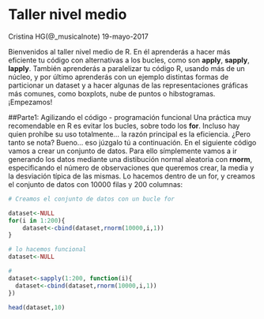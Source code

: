 # Taller nivel medio
Cristina HG(@_musicalnote) 19-mayo-2017

Bienvenidos al taller nivel medio de R. En él aprenderás a hacer más eficiente tu código con alternativas a los bucles, como son **apply**, **sapply**, **lapply**. También aprenderás a paralelizar tu código R, usando más de un núcleo, y por último aprenderás con un ejemplo distintas formas de particionar un dataset y a hacer algunas de las representaciones gráficas más comunes, como boxplots, nube de puntos o hibstogramas. ¡Empezamos!

##Parte1: Agilizando el código - programación funcional 
Una práctica muy recomendable en R es evitar los bucles, sobre todo los **for**. Incluso hay quien prohíbe su uso totalmente... la razón principal es la eficiencia. ¿Pero tanto se nota? Bueno... eso júzgalo tú a continuación. En el siguiente código vamos a crear un conjunto de datos. Para ello símplemente vamos a ir generando los datos mediante una distibución normal aleatoria con **rnorm**, especificando el número de observaciones que queremos crear, la media y la desviación típica de las mismas. Lo hacemos dentro de un for, y creamos el conjunto de datos con 10000 filas y 200 columnas:

```r
# Creamos el conjunto de datos con un bucle for

dataset<-NULL
for(i in 1:200){
    dataset<-cbind(dataset,rnorm(10000,i,1))
}
```



```r
# lo hacemos funcional
dataset<-NULL

# 
dataset<-sapply(1:200, function(i){
  dataset<-cbind(dataset,rnorm(10000,i,1))
})

head(dataset,10)
```

